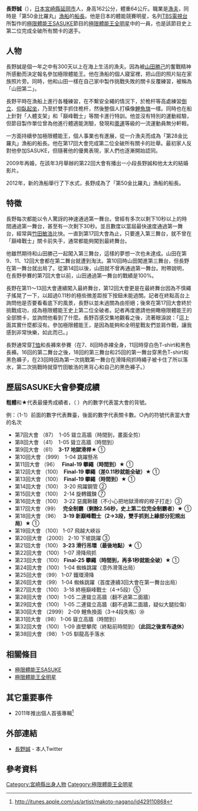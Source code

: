 {{fansite|time=2020-12-01}}
{{BLP unsourced|time=2020-12-23T02:40:37+00:00}}
{{japanese|japanese=長野誠|kana=ながの まこと|romaji=Nagano Makoto}}
'''長野誠'''（{{bd|1972年|3月30日|}}），[[日本|日本]][[宮崎縣|宮崎縣]][[延岡市|延岡市]]人，身高162公分，體重64公斤。職業是[[漁民|漁夫]]，同時是「第50金比羅丸」[[漁船|漁船]]的[[船長|船長]]。他是日本的體能競賽明星，名列[[TBS電視台|TBS電視台]]所製作的[[極限體能王SASUKE|極限體能王SASUKE]]節目的[[極限體能王全明星|極限體能王全明星]]中的一員，也是該節目史上第二位完成全破所有關卡的選手。

== 人物 ==

長野誠是個一年之中有300天以上在海上生活的漁夫。因為被[[山田勝己|山田勝己]]的奮戰精神所感動而決定報名參加極限體能王。他在漁船的個人寢室裡，把山田的照片貼在家族照片旁。同時，他和山田一樣在自己家中製作挑戰失敗的關卡反覆練習，被稱為「山田第二」。

長野平時在漁船上進行各種練習，在不繫安全繩的情況下，於桅杆等高處練習[[倒立|倒立]]、[[仰臥起坐|仰臥起坐]]，乃至於雙手抓住桅杆，然後整個人打橫像[[鯉魚旗|鯉魚旗]]一樣。同時也在船上針對「人體支架」和「巔峰戰士」等關卡進行特訓。他並沒有特別的運動經驗，但節目製作單位曾為他進行體適能測驗，發現和[[奥林匹克运动会|奧運]]等級的一流運動員無分軒輊。

一方面持續參加極限體能王，個人事業也有進展，從一介漁夫而成為「第28金比羅丸」漁船的船長。他在第17回大會完成第二位全破所有關卡的壯舉。最初家人反對他參加SASUKE，但隨著他的優異表現，家人們也逐漸開始認同。

2009年再婚，在該年3月舉辦的第22回大會有播出一小段長野誠和他太太的結婚影片。

2012年，新的漁船舉行了下水式，長野成為了「第50金比羅丸」漁船的船長。

== 特徵 ==

長野每次都能以令人驚訝的神速通過第一舞台。曾經有多次以剩下10秒以上的時間通過第一舞台，甚至有一次剩下30秒。並且數度以當屆最快速度通過第一舞台，經常與[[竹田敏浩|竹田敏浩]]比快。一直到第17回大會為止，只要進入第三舞台，就不曾在「巔峰戰士」關卡前失手，通常都能夠闖到最終舞台。

他雖然期待和山田勝己一起闖入第三舞台，這樣的夢想一次也未達成。山田在第9、11、12回大會都在第二舞台就遭到淘汰。第10回時山田闖進第三舞台，但長野在第一舞台就出局了。從第14回以後，山田就不曾再通過第一舞台。附帶說明，在長野參賽的第7回大會以前，山田通過第一舞台的戰績是100%。

長野在第11～13回大會連續闖入最終舞台，第12回大會更是在最終舞台因為不慎繩子搖晃了一下，以超過0.11秒的極些微差距按下按鈕未能過關。記者在終點高台上詢問他是否要看看底下的風景，長野以並未過關為由拒絕；後來在第17回大會終於挑戰成功，成為極限體能王史上第二位全破者。記者再度邀請他俯瞰極限體能王的全部關卡，並詢問他看到了什麼。長野百感交集地觀看之後，流著眼淚說：「這上面其實什麼都沒有。參加極限體能王，是因為能夠和全明星戰友們並肩作戰，讓我感到非常快樂，如此而已。」

長野通常穿[[T恤|T恤]]和長褲來參賽（在7、8回時赤裸全身，11回時穿白色T-shirt和黑色長褲。16回的第二舞台之後，18回的第三舞台和25回的第一舞台穿黑色T-shirt和黑色褲子，在23回時因為第一次挑戰第一舞台在滑降飛抓時繩子被卡住了所以落水，第二次挑戰時就穿竹田敏浩的黑背心和自己的黑色褲子。）

== 歷屆SASUKE大會參賽成績 ==

'''粗體'''和'''★'''代表最優秀成績者，（ ）內的數字代表當大會的背號。

例：（1-1）前面的數字代表舞臺，後面的數字代表關卡數。○內的符號代表當大會的名次

* 第7回大會  （87）　1-05 聳立高牆（時間到，畫面全剪）
* 第8回大會  （41）　1-05 聳立高牆（時間到）
* 第9回大會  （61）　'''3-17 地獄滑桿★''' ①
* 第10回大會 （999）　1-04 跳躍懸吊
* 第11回大會 （96）　 '''Final-19 攀繩（時間到）★''' ①
* 第12回大會 （100）　'''Final-19 攀繩（差0.11秒就能全破）★''' ①
* 第13回大會 （100）　'''Final-19 攀繩（時間到）★''' ①
* 第14回大會 （100）　3-20 飛躍鋼管 ②
* 第15回大會 （100）　2-14 旋轉鐵鍊 ⑦
* 第16回大會 （100）　3-22 惡魔鞦韆（不小心把地獄滑桿的桿子打走）③
* 第17回大會 （99）　 '''完全制霸（剩餘2.56秒，史上第二位完全制霸者）★''' ①
* 第18回大會 （96）　 '''3-19 新巔峰戰士（2→3段，雙手抓到上緣部分犯規出局）★''' ①
* 第19回大會 （100）  1-07 飛越大峽谷
* 第20回大會 （2000） 2-10 下坡跳躍 ③
* 第21回大會 （100）  '''3-23 滑行吊環（最後地點）★''' ①
* 第22回大會 （100）  1-07 滑降飛抓
* 第23回大會 （100）  '''Final-25 攀繩（時間到，再多1秒就能全破）★''' ①
* 第24回大會 （100）  1-04 蜘蛛跳躍（意外滑落出局）
* 第25回大會 （99）   1-07 鐵環滑降
* 第26回大會 （99）   1-04 蜘蛛跳躍（首度連續3回大會在第一舞台出局）
* 第27回大會 （100）  3-18 終極巔峰戰士（4→5段）⑤
* 第28回大會 （100）  1-05 二連聳立高牆（翻不過第二面牆）
* 第29回大會 （100）  1-05 二連聳立高牆（翻不過第二面牆，疑似大腿拉傷）
* 第30回大會 （2999） 2-09 鯉魚換面（3→4段失格）⑳
* 第31回大會 （98）   1-06 聳立高牆（時間到）
* 第32回大會 （100）  1-09 直壁攀爬（終點前時間到）'''（此回之後宣布退休）'''
* 第38回大會 （98）   1-05 馴龍高手落水

== 相關條目 ==

* [[極限體能王SASUKE|極限體能王SASUKE]]
* [[極限體能王全明星|極限體能王全明星]]

== 其它重要事件 ==

* 2011年推出個人首張專輯<ref> http://itunes.apple.com/us/artist/makoto-nagano/id429110868</ref>

== 外部連結 ==

* [https://twitter.com/D5Ng9Tbgn1NTffu 長野誠] - 本人Twitter

== 參考資料 ==

<references/>

{{DEFAULTSORT:nagano makoto}}
[[Category:宮崎縣出身人物|Category:宮崎縣出身人物]]
[[Category:極限體能王全明星|Category:極限體能王全明星]]